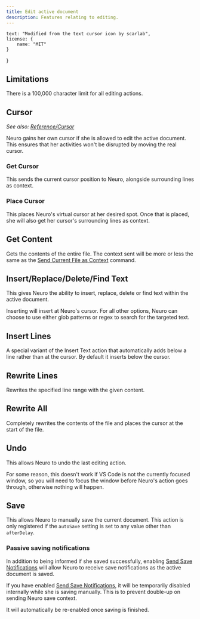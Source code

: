 ```yaml
---
title: Edit active document
description: Features relating to editing.
---
```



    text: "Modified from the text cursor icon by scarlab",
    license: {
        name: "MIT"
    }
}

<CenterIcon Icon={NeuroPilotEdit} credits="Edit active document logo by KTrain5369" attribs={attribs} />


## Limitations

There is a 100,000 character limit for all editing actions.

## Cursor

*See also: [Reference/Cursor](/docs/reference/cursor)*

Neuro gains her own cursor if she is allowed to edit the active document. This ensures that her activities won't be disrupted by moving the real cursor.

### Get Cursor

This sends the current cursor position to Neuro, alongside surrounding lines as context.

### Place Cursor

This places Neuro's virtual cursor at her desired spot. Once that is placed, she will also get her cursor's surrounding lines as context.

## Get Content

Gets the contents of the entire file. The context sent will be more or less the same as the [Send Current File as Context](/docs/reference/commands#send-current-file-as-context) command.

## Insert/Replace/Delete/Find Text

This gives Neuro the ability to insert, replace, delete or find text within the active document.

Inserting will insert at Neuro's cursor.
For all other options, Neuro can choose to use either glob patterns or regex to search for the targeted text.

## Insert Lines

A special variant of the Insert Text action that automatically adds below a line rather than at the cursor.
By default it inserts below the cursor.

## Rewrite Lines

Rewrites the specified line range with the given content. 

## Rewrite All

Completely rewrites the contents of the file and places the cursor at the start of the file.

## Undo

This allows Neuro to undo the last editing action.

<Aside>

For some reason, this doesn't work if VS Code is not the currently focused window, so you will need to focus the window before Neuro's action goes through, otherwise nothing will happen.

</Aside>

## Save

This allows Neuro to manually save the current document.
This action is only registered if the `autoSave` setting is set to any value other than `afterDelay`.

### Passive saving notifications

In addition to being informed if she saved successfully, enabling [Send Save Notifications](/docs/reference/settings#send-save-notifications) will allow Neuro to receive save notifications as the active document is saved. 

<Aside type="tip">

If you have enabled [Send Save Notifications](/docs/reference/settings#send-save-notifications), it will be temporarily disabled internally while she is saving manually.
This is to prevent double-up on sending Neuro save context.

It will automatically be re-enabled once saving is finished.

</Aside>
